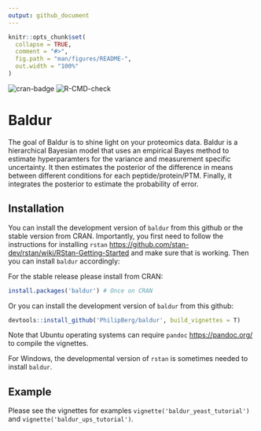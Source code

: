 ```yaml
---
output: github_document
---
```


<!-- README.md is generated from README.Rmd. Please edit that file -->

```r
knitr::opts_chunk$set(
  collapse = TRUE,
  comment = "#>",
  fig.path = "man/figures/README-",
  out.width = "100%"
)
```
<!-- badges: start -->
![cran-badge](http://www.r-pkg.org/badges/version/baldur)
![R-CMD-check](https://github.com/PhilipBerg/baldur/actions/workflows/check-standard.yaml/badge.svg)
<!-- badges: end -->

# Baldur

The goal of Baldur is to shine light on your proteomics data.
Baldur is a hierarchical Bayesian model that uses an empirical Bayes method to estimate hyperparamters for the variance and measurement specific uncertainty.
It then estimates the posterior of the difference in means between different conditions for each peptide/protein/PTM.
Finally, it integrates the posterior to estimate the probability of error.

## Installation
You can install the development version of `baldur` from this github or the stable version from CRAN.
Importantly, you first need to follow the instructions for installing `rstan` [https://github.com/stan-dev/rstan/wiki/RStan-Getting-Started](https://github.com/stan-dev/rstan/wiki/RStan-Getting-Started) and make sure that is working.
Then you can install `baldur` accordingly:

For the stable release please install from CRAN:
```r
install.packages('baldur') # Once on CRAN
```

Or you can install the development version of `baldur` from this github:
```r
devtools::install_github('PhilipBerg/baldur', build_vignettes = T)
```

Note that Ubuntu operating systems can require `pandoc` [https://pandoc.org/](https://pandoc.org/) to compile the vignettes.

For Windows, the developmental version of `rstan` is sometimes needed to install `baldur`.

## Example

Please see the vignettes for examples `vignette('baldur_yeast_tutorial')` and `vignette('baldur_ups_tutorial')`.
